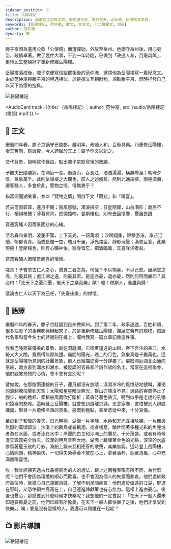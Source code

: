 ```yaml
---
sidebar_position: 9
title: 岳陽樓記
description: 此雖文正自負之詞，而期望子京，隱然言外，必如是，始得斯文本旨。
keywords: [岳陽樓記, 范仲淹, 散文, 文言文, 十二篇範文, DSE]
author: 范仲淹
dynasty: 宋
---
```


<Intro>

滕子京因為濫用公款「公使錢」而遭彈劾，外放至岳州。他謫守岳州後，用心吏治，政績卓著，做了幾件大事，不到一年時間，已做到「政通人和，百廢具興」，更待民生整頓好才重新修建岳陽樓。

岳陽樓落成後，滕子京便寫信給罷相後的范仲淹，邀請他為岳陽樓寫一篇紀念文。由於范仲淹與滕子京的境遇相似，於是撰文互相慰勉，規勸滕子京，同時抒發自己以天下為懷的抱負。

</Intro>

![岳陽樓記](/img/settext/岳陽樓記/YueyangTower_intro.jpg)

<AudioCard track={{title:'〈岳陽樓記〉', author:'范仲淹', src:'/audio/岳陽樓記(粵語).mp3'}} />

## 📖 正文

<Display group='remark' label="段旨" />

<div className="main prose">

慶曆四年春，滕子京謫守巴陵郡。越明年，政通人和，百廢具興。乃重修岳陽樓，增其舊制，刻唐賢、今人詩賦於其上；屬予作文以記之。

<Tips group="remark"><Remark title="段旨">交代背景，說明寫作緣由，點出滕子京貶官後的政績。</Remark></Tips>

予觀夫巴陵勝狀，在洞庭一湖。銜遠山，吞長江，浩浩湯湯，橫無際涯；朝暉夕陰，氣象萬千。此則岳陽樓之大觀也，前人之述備矣。然則北通巫峽，南極瀟湘，遷客騷人，多會於此，覽物之情，得無異乎？

<Tips group="remark"><Remark title="段旨">描寫洞庭湖美景，並以「覽物之情」開啟下文「雨悲」和「晴喜」。</Remark></Tips>

若夫霪雨霏霏，連月不開；陰風怒號，濁浪排空；日星隱耀，山岳潛形；商旅不行，檣傾楫摧；薄暮冥冥，虎嘯猿啼。登斯樓也，則有去國懷鄉，憂讒畏譏

<Tips group="remark"><Remark title="段旨">寫遷客騷人因雨景而悲的心緒。</Remark></Tips>

至若春和景明，波瀾不驚，上下天光，一碧萬頃 ；沙鷗翔集，錦鱗游泳，岸芷汀蘭，郁郁青青。而或長煙一空，皓月千里，浮光躍金，靜影沉璧；漁歌互答，此樂何極！登斯樓也，則有心曠神怡，寵辱皆忘，把酒臨風，其喜洋洋者矣。

<Tips group="remark"><Remark title="段旨">寫遷客騷人因晴景而喜的情懷。</Remark></Tips>

嗟夫！予嘗求古仁人之心，或異二者之為。何哉？不以物喜，不以己悲。居廟堂之高，則憂其民；處江湖之遠，則憂其君。是進亦憂，退亦憂，然則何時而樂耶？其必曰：「先天下之憂而憂，後天下之樂而樂」歟！噫！微斯人，吾誰與歸！

<Tips group="remark"><Remark title="段旨">議論古仁人以天下為己任，「先憂後樂」的襟懷。</Remark></Tips>

</div>

## 📝 語譯

<div className="translation">

慶曆四年的春天，滕子京貶謫到岳州做知州。到了第二年，政事通達，百姓和順，很多荒廢了的事務都興辦起來了。於是重新修建岳陽樓，擴展它舊有的規模，把唐代名家和當今名士的詩賦刻在樓上，囑咐我寫一篇文章記敘這件事。

我看巴陵郡最優美的景致，就在洞庭湖。它銜著遠遠的山巒，吞下奔注的長江，水勢又大又闊，寬廣得無際無邊。晨間的陽光，晚上的月色，氣象真是千變萬化。這就是岳陽樓所見到的壯麗景象，前人已經描述得十分詳盡了。那麼洞庭湖北面通向巫峽，南方直到瀟水和湘水，被貶謫的官員和吟詩作賦的名士，常常在這裡聚會，他們觀賞景物的心情，會不會有差別呢？

譬如說，在那陰雨連綿的日子，連月都沒有放晴；濕濕冷冷的風憤怒地號叫，渾濁的浪翻騰拍擊到天空；太陽和星星暗淡無光，群山亦隱沒不見；過路的客商停止了腳步，船的桅杆、槳楫被風雨吹打斷折；黃昏時暮色昏沉，聽到似乎是老虎的吼嘯和猿猴的悲啼。這時登上岳陽樓，就會想到遠離京城，思念家鄉，害怕被別人誹謗譏讒，舉目一片蕭條冷落的景象，感慨到極點，甚至悲從中來，十分哀傷。

至於到了和暖的春天，日光明麗，湖面一片平靜，水色和天光互相映襯，一片無邊無際的萬頃碧波；沙灘上的鷗鳥或者飛翔、或者棲息，鱗片閃著多種光彩的魚兒或者游在水面，或者泳在水中；岸邊的白芷和沙洲上的蘭花，十分茂盛。或者有時候漫天雲霧完全散去，皎潔的明月普照大地，湖面上跳耀著金色的光點，深深的水底停留著璧玉般的月影。漁船上飄來互相應答的歌聲，其樂無窮。這時登上岳陽樓，心情開朗，精神愉快，一切得失榮辱全不放在心上，拿著酒杯，迎著清風，心中充滿無限喜悅。

唉﹗我曾經探究過古代品德高尚的人的想法，跟上述兩種表現有所不同，為什麼呢？他們不會因為環境的順心而歡喜，也不會因為個人的失意而悲哀。他們處於政府高位時，就擔心自己遠離百姓，了解不到民間疾苦；他們處於偏遠的江湖，屏退在野時，又恐怕領袖高高在上，自己連進諫獻策也有心無力。這樣上進亦憂心，後退也憂心，那麼要到什麼時候才快樂呢？我想他們一定會說︰「在天下一般人還未知道要擔憂之前，他們已經有所擔憂，在天下一般人都快樂了之後，他們才享受到快樂。」唉﹗要是沒有這樣的人，我還可以跟誰在一起呢？

</div>

## 📺 影片導讀

<Tabs>
  <TabItem value='經典動畫教材套' default>
    <Youtube id='qV_M71znJHw' />
  </TabItem>  
  <TabItem value='氣象萬千．岳陽樓'>
    <Youtube id='hu76MmKb3kc' />
  </TabItem>
</Tabs>

![岳陽樓記](/img/settext/岳陽樓記/Yueyang_bg1.jpg)
<!-- 

## 🌈 課文賞析

## 🦹 名人小傳

## 📚 延伸閱讀

## 🚀 小試牛刀

<Challenges>

<ChallengeItem label="評估練習">

<Quiz />

<Solution>

<QuizAnswers />

</Solution>

</ChallengeItem>

</Challenges> -->
